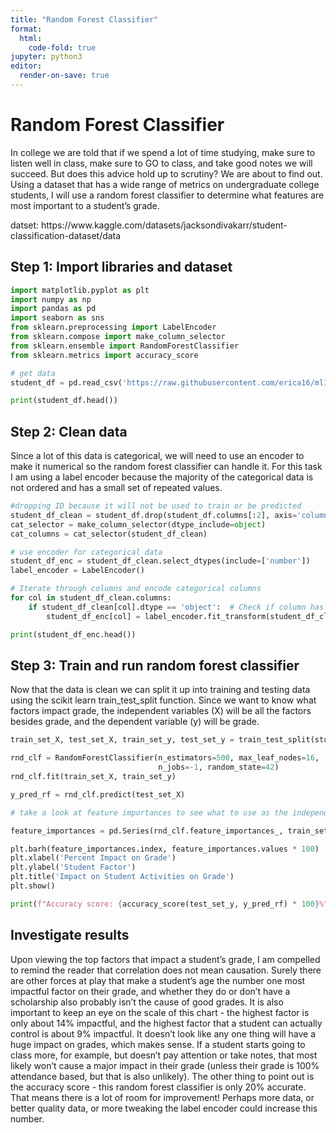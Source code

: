 ```yaml
---
title: "Random Forest Classifier"
format:
  html:
    code-fold: true
jupyter: python3
editor:
  render-on-save: true
---
```

# Random Forest Classifier
In college we are told that if we spend a lot of time studying, make sure to listen well in class, make sure to GO to class, and take good notes we will succeed. But does this advice hold up to scrutiny? We are about to find out. Using a dataset that has a wide range of metrics on undergraduate college students, I will use a random forest classifier to determine what features are most important to a student's grade.

datset: https://www.kaggle.com/datasets/jacksondivakarr/student-classification-dataset/data

## Step 1: Import libraries and dataset

```python
import matplotlib.pyplot as plt
import numpy as np
import pandas as pd
import seaborn as sns
from sklearn.preprocessing import LabelEncoder
from sklearn.compose import make_column_selector
from sklearn.ensemble import RandomForestClassifier
from sklearn.metrics import accuracy_score

# get data
student_df = pd.read_csv('https://raw.githubusercontent.com/erica16/ml1_blogs/main/data/student.csv')

print(student_df.head())

```

## Step 2: Clean data
Since a lot of this data is categorical, we will need to use an encoder to make it numerical so the random forest classifier can handle it. For this task I am using a label encoder because the majority of the categorical data is not ordered and has a small set of repeated values.
```python
#dropping ID because it will not be used to train or be predicted
student_df_clean = student_df.drop(student_df.columns[:2], axis='columns')
cat_selector = make_column_selector(dtype_include=object)
cat_columns = cat_selector(student_df_clean)

# use encoder for categorical data
student_df_enc = student_df_clean.select_dtypes(include=['number'])
label_encoder = LabelEncoder()

# Iterate through columns and encode categorical columns
for col in student_df_clean.columns:
    if student_df_clean[col].dtype == 'object':  # Check if column has categorical data
        student_df_enc[col] = label_encoder.fit_transform(student_df_clean[col])

print(student_df_enc.head())
```

## Step 3: Train and run random forest classifier
Now that the data is clean we can split it up into training and testing data using the scikit learn train_test_split function. Since we want to know what factors impact grade, the independent variables (X) will be all the factors besides grade, and the dependent variable (y) will be grade.

```python
train_set_X, test_set_X, train_set_y, test_set_y = train_test_split(student_df_enc.drop('Grade', axis='columns'), student_df_enc['Grade'], test_size=0.2, random_state=42)

rnd_clf = RandomForestClassifier(n_estimators=500, max_leaf_nodes=16,
                                 n_jobs=-1, random_state=42)
rnd_clf.fit(train_set_X, train_set_y)

y_pred_rf = rnd_clf.predict(test_set_X)

# take a look at feature importances to see what to use as the independent value

feature_importances = pd.Series(rnd_clf.feature_importances_, train_set_X.columns).sort_values()

plt.barh(feature_importances.index, feature_importances.values * 100)
plt.xlabel('Percent Impact on Grade')
plt.ylabel('Student Factor')
plt.title('Impact on Student Activities on Grade')
plt.show()

print(f"Accuracy score: {accuracy_score(test_set_y, y_pred_rf) * 100}%")
```

## Investigate results
Upon viewing the top factors that impact a student's grade, I am compelled to remind the reader that correlation does not mean causation. Surely there are other forces at play that make a student's age the number one most impactful factor on their grade, and whether they do or don't have a scholarship also probably isn't the cause of good grades. It is also important to keep an eye on the scale of this chart - the highest factor is only about 14% impactful, and the highest factor that a student can actually control is about 9% impactful. It doesn't look like any one thing will have a huge impact on grades, which makes sense. If a student starts going to class more, for example, but doesn't pay attention or take notes, that most likely won't cause a major impact in their grade (unless their grade is 100% attendance based, but that is also unlikely).
The other thing to point out is the accuracy score - this random forest classifier is only 20% accurate. That means there is a lot of room for improvement! Perhaps more data, or better quality data, or more tweaking the label encoder could increase this number.